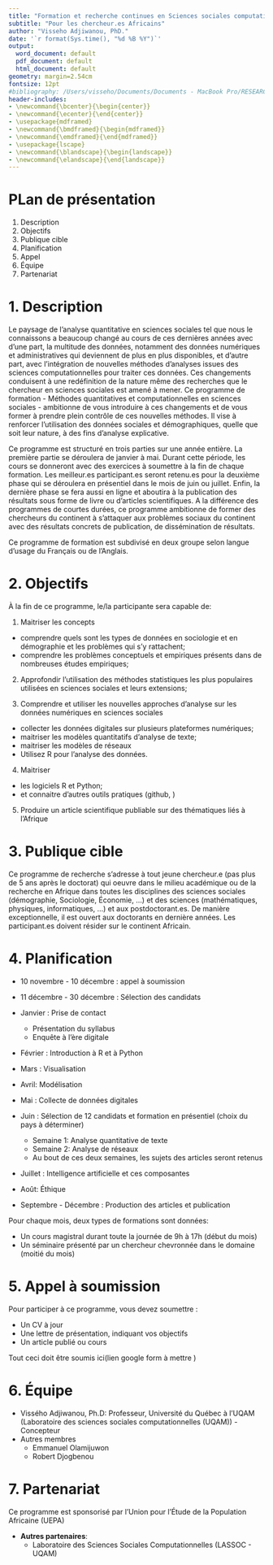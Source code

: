 ```yaml
---
title: "Formation et recherche continues en Sciences sociales computationnelles"
subtitle: "Pour les chercheur.es Africains"
author: "Visseho Adjiwanou, PhD."
date: '`r format(Sys.time(), "%d %B %Y")`'
output:
  word_document: default
  pdf_document: default
  html_document: default
geometry: margin=2.54cm
fontsize: 12pt
#bibliography: /Users/visseho/Documents/Documents - MacBook Pro/RESEARCH/Methodes_quantitatives.bib
header-includes:
- \newcommand{\bcenter}{\begin{center}}
- \newcommand{\ecenter}{\end{center}}
- \usepackage{mdframed}
- \newcommand{\bmdframed}{\begin{mdframed}}
- \newcommand{\emdframed}{\end{mdframed}}
- \usepackage{lscape}
- \newcommand{\blandscape}{\begin{landscape}}
- \newcommand{\elandscape}{\end{landscape}}
---
```



# PLan de présentation

1. Description
2. Objectifs
3. Publique cible
4. Planification
5. Appel
6. Équipe
7. Partenariat


# 1. Description

Le paysage de l'analyse quantitative en sciences sociales tel que nous le connaissons a beaucoup changé au cours de ces dernières années avec d'une part, la multitude des données, notamment des données numériques et administratives qui deviennent de plus en plus disponibles, et d'autre part, avec l'intégration de nouvelles méthodes d'analyses issues des sciences computationnelles pour traiter ces données. Ces changements conduisent à une redéfinition de la nature même des recherches que le chercheur en sciences sociales est amené à mener. Ce programme de formation - Méthodes quantitatives et computationnelles en sciences sociales -  ambitionne de vous introduire à ces changements et de vous former à prendre plein contrôle de ces nouvelles méthodes. Il vise à renforcer l'utilisation des données sociales et démographiques, quelle que soit leur nature, à des fins d'analyse explicative. 

Ce programme est structuré en trois parties sur une année entière. La première partie se déroulera de janvier à mai. Durant cette période, les cours se donneront avec des exercices à soumettre à la fin de chaque formation. Les meilleur.es participant.es seront retenu.es pour la deuxième phase qui se déroulera en présentiel dans le mois de juin ou juillet. Enfin, la dernière phase se fera aussi en ligne et aboutira à la publication des résultats sous forme de livre ou d'articles scientifiques. A la différence des programmes de courtes durées, ce programme ambitionne de former des chercheurs du continent à s'attaquer aux problèmes sociaux du continent avec des résultats concrets de publication, de dissémination de résultats.

Ce programme de formation est subdivisé en deux groupe selon langue d'usage du Français ou de l'Anglais. 

<!-- en ligne présente les concepts fondamentaux de la modélisation statistique et traite de leurs problèmes (causalité, mesure, échantillonnage) et de leurs solutions. Elle se poursuit par la présentation des notions de relation entre les variables et de leur évaluation. Je fais un survol rapide de l'analyse descriptive, suivi d'une série de modèles de régression et de leurs extensions. Dans la deuxième partie du cours, je présente de nouveaux type de données disponibles pour les chercheurs en sciences sociales, principalement les données de Twitter et quelques exemples d'analyses pouvant être conduites avec ces données (analyses textuelles, analyses de réseaux).  -->


# 2. Objectifs

À la fin de ce programme, le/la participante sera capable de:

1. Maitriser les concepts 
  - comprendre quels sont les types de données en sociologie et en démographie et les problèmes qui s’y rattachent;
  - comprendre les problèmes conceptuels et empiriques présents dans de nombreuses études empiriques;

2. Approfondir l'utilisation des méthodes statistiques les plus populaires utilisées en sciences sociales et leurs extensions;

3. Comprendre et utiliser les nouvelles approches d'analyse sur les données numériques en sciences sociales
  - collecter les données digitales sur plusieurs plateformes numériques;
  - maitriser les modèles quantitatifs d'analyse de texte;
  - maitriser les modèles de réseaux
  - Utilisez R pour l'analyse des données.

4.  Maitriser 
  - les logiciels R et Python;
  - et connaitre d'autres outils pratiques (github, )

5. Produire un article scientifique publiable sur des thématiques liés à l'Afrique


# 3. Publique cible

Ce programme de recherche s'adresse à tout jeune chercheur.e (pas plus de 5 ans après le doctorat) qui oeuvre dans le milieu académique ou de la recherche en Afrique dans toutes les disciplines des sciences sociales (démographie, Sociologie, Économie, ...) et des sciences (mathématiques, physiques, informatiques, ...) et aux postdoctorant.es. De manière exceptionnelle, il est ouvert aux doctorants en dernière années. Les participant.es doivent résider sur le continent Africain.

# 4. Planification


- 10 novembre - 10 décembre : appel à soumission
- 11 décembre - 30 décembre : Sélection des candidats
- Janvier : Prise de contact 
  - Présentation du syllabus
  - Enquête à l'ère digitale
- Février : Introduction à R et à Python
- Mars : Visualisation
- Avril: Modélisation
- Mai : Collecte de données digitales
- Juin : Sélection de 12 candidats et formation en présentiel (choix du pays à déterminer)

  - Semaine 1: Analyse quantitative de texte
  - Semaine 2: Analyse de réseaux
  - Au bout de ces deux semaines, les sujets des articles seront retenus

- Juillet : Intelligence artificielle et ces composantes
- Août: Éthique
- Septembre - Décembre : Production des articles et publication

Pour chaque mois, deux types de formations sont données:

- Un cours magistral durant toute la journée de 9h à 17h (début du mois)
- Un séminaire présenté par un chercheur chevronnée dans le domaine (moitié du mois)


# 5. Appel à soumission

Pour participer à ce programme, vous devez soumettre :

- Un CV à jour
- Une lettre de présentation, indiquant vos objectifs
- Un article publié ou cours

Tout ceci doit être soumis ici(lien google form à mettre )

# 6. Équipe

- Vissého Adjiwanou, Ph.D: Professeur, Université du Québec à l'UQAM (Laboratoire des sciences sociales computationnelles (UQAM)) - Concepteur
- Autres membres
  - Emmanuel Olamijuwon
  - Robert Djogbenou

# 7. Partenariat

Ce programme est sponsorisé par l'Union pour l'Étude de la Population Africaine (UEPA)

- **Autres partenaires**:
  - Laboratoire des Sciences Sociales Computationnelles (LASSOC - UQAM)


